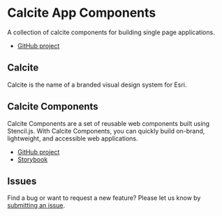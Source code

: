 
<Meta title="Overview/Home" />

# Calcite App Components

A collection of calcite components for building single page applications.

- [GitHub project](https://github.com/Esri/calcite-app-components)

## Calcite

Calcite is the name of a branded visual design system for Esri.

## Calcite Components

Calcite Components are a set of reusable web components built using Stencil.js. With Calcite Components, you can quickly build on-brand, lightweight, and accessible web applications.

- [GitHub project](https://github.com/Esri/calcite-components)
- [Storybook](https://esri.github.io/calcite-components)

## Issues

Find a bug or want to request a new feature? Please let us know by [submitting an issue](https://github.com/Esri/calcite-app-components/issues/new/choose).
